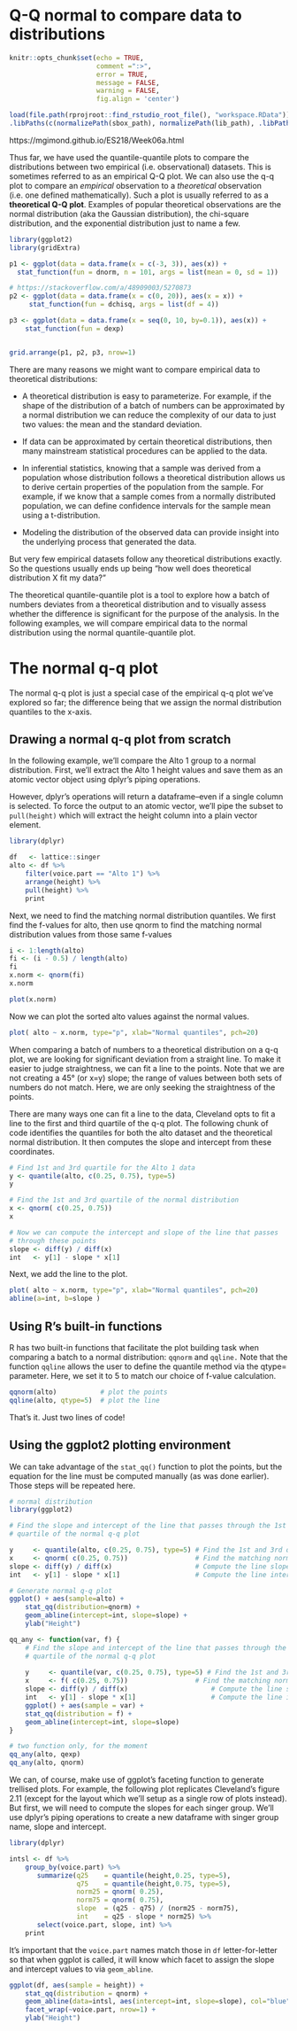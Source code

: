 # Q-Q normal to compare data to distributions

```r
knitr::opts_chunk$set(echo = TRUE, 
                      comment =":>", 
                      error = TRUE, 
                      message = FALSE, 
                      warning = FALSE,
                      fig.align = 'center')
```

```r
load(file.path(rprojroot::find_rstudio_root_file(), "workspace.RData"))
.libPaths(c(normalizePath(sbox_path), normalizePath(lib_path), .libPaths()))
```

https://mgimond.github.io/ES218/Week06a.html

Thus far, we have used the quantile-quantile plots to compare the distributions between two empirical (i.e. observational) datasets. This is sometimes referred to as an empirical Q-Q plot. We can also use the q-q plot to compare an *empirical* observation to a *theoretical* observation (i.e. one defined mathematically). Such a plot is usually referred to as a **theoretical Q-Q plot**. Examples of popular theoretical observations are the normal distribution (aka the Gaussian distribution), the chi-square distribution, and the exponential distribution just to name a few.

```r
library(ggplot2)
library(gridExtra)

p1 <- ggplot(data = data.frame(x = c(-3, 3)), aes(x)) +
  stat_function(fun = dnorm, n = 101, args = list(mean = 0, sd = 1))

# https://stackoverflow.com/a/48909003/5270873
p2 <- ggplot(data = data.frame(x = c(0, 20)), aes(x = x)) +
     stat_function(fun = dchisq, args = list(df = 4))

p3 <- ggplot(data = data.frame(x = seq(0, 10, by=0.1)), aes(x)) + 
    stat_function(fun = dexp)


grid.arrange(p1, p2, p3, nrow=1)
```


There are many reasons we might want to compare empirical data to theoretical distributions:

* A theoretical distribution is easy to parameterize. For example, if the shape of the distribution of a batch of numbers can be approximated by a normal distribution we can reduce the complexity of our data to just two values: the mean and the standard deviation.

* If data can be approximated by certain theoretical distributions, then many mainstream statistical procedures can be applied to the data.

* In inferential statistics, knowing that a sample was derived from a population whose distribution follows a theoretical distribution allows us to derive certain properties of the population from the sample. For example, if we know that a sample comes from a normally distributed population, we can define confidence intervals for the sample mean using a t-distribution.

* Modeling the distribution of the observed data can provide insight into the underlying process that generated the data.

But very few empirical datasets follow any theoretical distributions exactly. So the questions usually ends up being “how well does theoretical distribution X fit my data?”

The theoretical quantile-quantile plot is a tool to explore how a batch of numbers deviates from a theoretical distribution and to visually assess whether the difference is significant for the purpose of the analysis. In the following examples, we will compare empirical data to the normal distribution using the normal quantile-quantile plot.

# The normal q-q plot
The normal q-q plot is just a special case of the empirical q-q plot we’ve explored so far; the difference being that we assign the normal distribution quantiles to the x-axis.

## Drawing a normal q-q plot from scratch
In the following example, we’ll compare the Alto 1 group to a normal distribution. First, we’ll extract the Alto 1 height values and save them as an atomic vector object using dplyr’s piping operations. 

However, dplyr’s operations will return a dataframe–even if a single column is selected. To force the output to an atomic vector, we’ll pipe the subset to `pull(height)` which will extract the height column into a plain vector element.

```r
library(dplyr)

df   <- lattice::singer
alto <- df %>%  
    filter(voice.part == "Alto 1") %>% 
    arrange(height) %>% 
    pull(height) %>% 
    print
```

Next, we need to find the matching normal distribution quantiles. We first find the f-values for alto, then use qnorm to find the matching normal distribution values from those same f-values

```r
i <- 1:length(alto)
fi <- (i - 0.5) / length(alto)
fi
x.norm <- qnorm(fi)
x.norm
```


```r
plot(x.norm)
```

Now we can plot the sorted alto values against the normal values.

```r
plot( alto ~ x.norm, type="p", xlab="Normal quantiles", pch=20)
```

When comparing a batch of numbers to a theoretical distribution on a q-q plot, we are looking for significant deviation from a straight line. To make it easier to judge straightness, we can fit a line to the points. Note that we are not creating a 45° (or x=y) slope; the range of values between both sets of numbers do not match. Here, we are only seeking the straightness of the points.

There are many ways one can fit a line to the data, Cleveland opts to fit a line to the first and third quartile of the q-q plot. The following chunk of code identifies the quantiles for both the alto dataset and the theoretical normal distribution. It then computes the slope and intercept from these coordinates.

```r
# Find 1st and 3rd quartile for the Alto 1 data
y <- quantile(alto, c(0.25, 0.75), type=5)
y
```

```r
# Find the 1st and 3rd quartile of the normal distribution
x <- qnorm( c(0.25, 0.75))
x
```
```r
# Now we can compute the intercept and slope of the line that passes
# through these points
slope <- diff(y) / diff(x)
int   <- y[1] - slope * x[1]
```

Next, we add the line to the plot.

```r
plot( alto ~ x.norm, type="p", xlab="Normal quantiles", pch=20)
abline(a=int, b=slope )
```

## Using R’s built-in functions
R has two built-in functions that facilitate the plot building task when comparing a batch to a normal distribution: `qqnorm` and  `qqline.` Note that the function `qqline` allows the user to define the quantile method via the qtype= parameter. Here, we set it to 5 to match our choice of f-value calculation.

```r
qqnorm(alto)           # plot the points
qqline(alto, qtype=5)  # plot the line
```

That’s it. Just two lines of code!

## Using the ggplot2 plotting environment
We can take advantage of the `stat_qq()` function to plot the points, but the equation for the line must be computed manually (as was done earlier). Those steps will be repeated here.

```r
# normal distribution
library(ggplot2)

# Find the slope and intercept of the line that passes through the 1st and 3rd
# quartile of the normal q-q plot

y     <- quantile(alto, c(0.25, 0.75), type=5) # Find the 1st and 3rd quartiles
x     <- qnorm( c(0.25, 0.75))                 # Find the matching normal values on the x-axis
slope <- diff(y) / diff(x)                     # Compute the line slope
int   <- y[1] - slope * x[1]                   # Compute the line intercept

# Generate normal q-q plot
ggplot() + aes(sample=alto) + 
    stat_qq(distribution=qnorm) + 
    geom_abline(intercept=int, slope=slope) + 
    ylab("Height") 
```

```r

qq_any <- function(var, f) {
    # Find the slope and intercept of the line that passes through the 1st and 3rd
    # quartile of the normal q-q plot
    
    y     <- quantile(var, c(0.25, 0.75), type=5) # Find the 1st and 3rd quartiles
    x     <- f( c(0.25, 0.75))                 # Find the matching normal values x-axis
    slope <- diff(y) / diff(x)                     # Compute the line slope
    int   <- y[1] - slope * x[1]                   # Compute the line intercept
    ggplot() + aes(sample = var) + 
    stat_qq(distribution = f) + 
    geom_abline(intercept=int, slope=slope)
}

# two function only, for the moment
qq_any(alto, qexp)
qq_any(alto, qnorm)
```

We can, of course, make use of ggplot’s faceting function to generate trellised plots. For example, the following plot replicates Cleveland’s figure 2.11 (except for the layout which we’ll setup as a single row of plots instead). But first, we will need to compute the slopes for each singer group. We’ll use dplyr’s piping operations to create a new dataframe with singer group name, slope and intercept.

```r
library(dplyr)

intsl <- df %>% 
    group_by(voice.part) %>% 
       summarize(q25    = quantile(height,0.25, type=5),
                 q75    = quantile(height,0.75, type=5),
                 norm25 = qnorm( 0.25),
                 norm75 = qnorm( 0.75),
                 slope  = (q25 - q75) / (norm25 - norm75),
                 int    = q25 - slope * norm25) %>%
       select(voice.part, slope, int) %>% 
    print
```

It’s important that the `voice.part` names match those in `df` letter-for-letter so that when ggplot is called, it will know which facet to assign the slope and intercept values to via `geom_abline`.

```r
ggplot(df, aes(sample = height)) + 
    stat_qq(distribution = qnorm) + 
    geom_abline(data=intsl, aes(intercept=int, slope=slope), col="blue") +
    facet_wrap(~voice.part, nrow=1) + 
    ylab("Height") 
```

